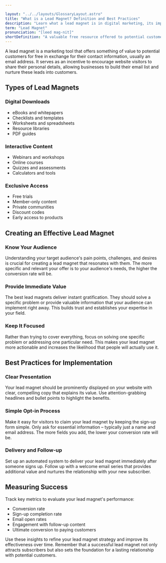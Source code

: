 ```yaml
---

layout: "../../layouts/GlossaryLayout.astro"
title: "What is a Lead Magnet? Definition and Best Practices"
description: "Learn what a lead magnet is in digital marketing, its importance for lead generation, and how to create effective lead magnets that convert visitors into subscribers."
term: "Lead Magnet"
pronunciation: "[leed mag-nit]"
shortDefinition: "A valuable free resource offered to potential customers in exchange for their contact information, typically used for lead generation and email list building."
---
```


A lead magnet is a marketing tool that offers something of value to potential customers for free in exchange for their contact information, usually an email address. It serves as an incentive to encourage website visitors to share their personal details, allowing businesses to build their email list and nurture these leads into customers.

## Types of Lead Magnets

### Digital Downloads
- eBooks and whitepapers
- Checklists and templates
- Worksheets and spreadsheets
- Resource libraries
- PDF guides

### Interactive Content
- Webinars and workshops
- Online courses
- Quizzes and assessments
- Calculators and tools

### Exclusive Access
- Free trials
- Member-only content
- Private communities
- Discount codes
- Early access to products

## Creating an Effective Lead Magnet

### Know Your Audience
Understanding your target audience's pain points, challenges, and desires is crucial for creating a lead magnet that resonates with them. The more specific and relevant your offer is to your audience's needs, the higher the conversion rate will be.

### Provide Immediate Value
The best lead magnets deliver instant gratification. They should solve a specific problem or provide valuable information that your audience can implement right away. This builds trust and establishes your expertise in your field.

### Keep It Focused
Rather than trying to cover everything, focus on solving one specific problem or addressing one particular need. This makes your lead magnet more actionable and increases the likelihood that people will actually use it.

## Best Practices for Implementation

### Clear Presentation
Your lead magnet should be prominently displayed on your website with clear, compelling copy that explains its value. Use attention-grabbing headlines and bullet points to highlight the benefits.

### Simple Opt-in Process
Make it easy for visitors to claim your lead magnet by keeping the sign-up form simple. Only ask for essential information – typically just a name and email address. The more fields you add, the lower your conversion rate will be.

### Delivery and Follow-up
Set up an automated system to deliver your lead magnet immediately after someone signs up. Follow up with a welcome email series that provides additional value and nurtures the relationship with your new subscriber.

## Measuring Success

Track key metrics to evaluate your lead magnet's performance:
- Conversion rate
- Sign-up completion rate
- Email open rates
- Engagement with follow-up content
- Ultimate conversion to paying customers

Use these insights to refine your lead magnet strategy and improve its effectiveness over time. Remember that a successful lead magnet not only attracts subscribers but also sets the foundation for a lasting relationship with potential customers.
